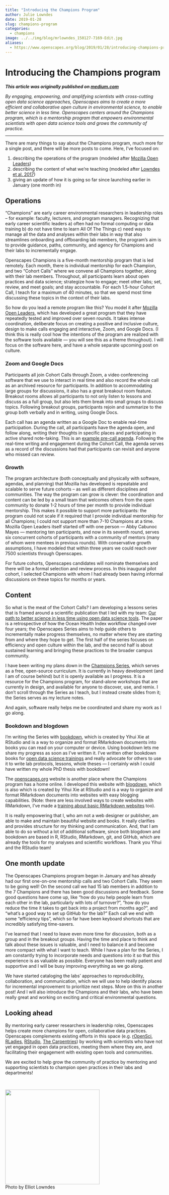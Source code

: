 ```yaml
---
title: "Introducing the Champions Program"
author: Julie Lowndes
date: 2019-01-28
slug: champions-program
categories:
  - champions
image: ../../img/blog/mrlowndes_150127-7169-Edit.jpg 
aliases: 
  - https://www.openscapes.org/blog/2019/01/28/introducing-champions-program/
---
```


# Introducing the Champions program

***This article was originally published on [medium.com](https://medium.com/read-write-participate/introducing-the-openscapes-champions-program-daba0acad4c8)***

*By engaging, empowering, and amplifying scientists with cross-cutting open data science approaches, Openscapes aims to create a more efficient and collaborative open culture in environmental science, to enable better science in less time. Openscapes centers around the Champions program, which is a mentorship program that empowers environmental scientists with open data science tools and grows the community of practice.* 

----

<!---
The motivation for the Champions program is that there is huge potential for data science to accelerate  research and generate solutions to the pressing environmental problems. But many scientists are excluded from this because they lack “downstream” skillsets, mindsets, or support they would need to engage with such tools. In many environmental-related fields scientists have no formal training of any kind of computing or data analysis. <!---All too often, they reinvent the wheel and collaborate by forwarding files like “data_analysis_final_v2b.xls” to each other instead of coding collaboratively and leveraging the best open technology available. ---

Environmental scientists are a diverse community are united by an enormous need to work efficiently with data, and there is great opportunity to use collaborative open data science tools that already exist. However, a fundamental shift is needed in the environmental science community that prioritizes data science and provides emerging scientific leaders training in open practices to strengthen and accelerate their work. 


---
 most environmental scientists do data-intensive research but have no formal computing or data training. Scientists are getting by as graduate students but as they age up into leadership roles, they will pass these homegrown approaches to the next generation unless they have opportunities to experience and engage with better approaches using collaborative coding and open technology. 
---

**Openscapes Champions will help catalyze the cultural shift towards open practices in environmental science.** We mentor early career researchers in leadership roles – faculty, lecturers, program managers, and others — along with members from their labs, with the idea that these emerging leaders will become champions for open practices and enable their labs without first becoming experts themselves. 

--->

There are many things to say about the Champions program, much more for a single post, and there will be more posts to come. Here, I've focused on: 

1. describing the operations of the program (modeled after [Mozilla Open Leaders](https://foundation.mozilla.org/en/opportunity/mozilla-open-leaders/))
1. describing the content of what we're teaching (modeled after [Lowndes et al. 2017](https://nature.com/articles/s41559-017-0160))
1. giving an update of how it is going so far since launching earlier in January (one month in) 

## Operations

"Champions" are early career environmental researchers in leadership roles – for example: faculty, lecturers, and program managers. Recognizing that early career scientific leaders a) often had no formal computing or data training b) do not have time to learn All Of The Things c) need ways to manage all the data and analyses within their labs in way that also streamlines onboarding and offboarding lab members, the program's aim is to provide guidance, paths, community, and agency for Champions and their labs to incrementally engage.

Openscapes Champions is a five-month mentorship program that is led remotely. Each month, there is individual mentorship for each Champion, and two "Cohort Calls" where we convene all Champions together, along with their lab members. Throughout, all participants learn about open practices and data science; strategize how to engage; meet other labs; set, review, and meet goals; and stay accountable. For each 1.5-hour Cohort Call, I teach for a maximum of 40 minutes, so that we spend most time discussing these topics in the context of their labs.

So how do you lead a remote program like this? You model it after [Mozilla Open Leaders](https://foundation.mozilla.org/en/opportunity/mozilla-open-leaders/), which has developed a great program that they have repeatedly tested and improved over seven rounds. It takes intense coordination, deliberate focus on creating a positive and inclusive culture, design to make calls engaging and interactive, Zoom, and Google Docs. (I think this is really cool how the intentions of the program are realized with the software tools available — you will see this as a theme throughout). I will focus on the software here, and have a whole separate upcoming post on culture. 

### Zoom and Google Docs

Participants all join Cohort Calls through Zoom, a video conferencing software that we use to interact in real time and also record the whole call as an archived resource for participants. In addition to accommodating large groups for discussions, it also has a great breakout room feature. Breakout rooms allows all participants to not only listen to lessons and discuss as a full group, but also lets them break into small groups to discuss topics. Following breakout groups, participants rejoin and summarize to the group both verbally and in writing, using Google Docs. 

Each call has an agenda written as a Google Doc to enable real-time participation. During the call, all participants have the agenda open, and follow along, writing their thoughts in specific places and participating in active shared note-taking. This is an [example pre-call agenda](https://drive.google.com/open?id=1Ia5-w8KiZgyZqX1ErGnrFihDAUAiAzkZwDfSgZw9BMU). Following the real-time writing and engagement during the Cohort Call, the agenda serves as a record of the discussions had that participants can revisit and anyone who missed can review. 


### Growth

The program architecture (both conceptually and physically with software, agendas, and planning) that Mozilla has developed is repeatable and scalable to serve future cohorts – as well as different disciplines and communities. The way the program can grow is clever: the coordination and content can be led by a small team that welcomes others from the open community to donate 1-2 hours of time per month to provide individual mentorship. This makes it possible to support more participants: the program could not scale if it required that I provide individual mentorship for all Champions; I could not support more than 7-10 Champions at a time. Mozilla Open Leaders itself started off with one person — Abby Cabunoc Mayes — mentoring ten participants, and now in its seventh round, serves six concurrent cohorts of participants with a community of mentors (many of whom were mentees in previous rounds). With conservative growth assumptions, I have modeled that within three years we could reach over 7500 scientists through Openscapes. 

For future cohorts, Openscapes candidates will nominate themselves and there will be a formal selection and review process. In this inaugural pilot cohort, I selected Champions with whom I had already been having informal discussions on these topics for months or years.


## Content

So what is the meat of the Cohort Calls? I am developing a lessons series that is framed around a scientific publication that I led with my team: [Our path to better science in less time using open data science tools](https://www.nature.com/articles/s41559-017-0160). The paper is a retrospective of how the Ocean Health Index workflow changed over four years; the Openscapes Series aims to help guide others to incrementally make progress themselves, no matter where they are starting from and where they hope to get. The first half of the series focuses on efficiency and open culture within the lab, and the second half is about sustained learning and bringing these practices to the broader campus community.

I have been writing my plans down in the [Champions Series](https://openscapes.github.io/series/), which serves as a free, open-source curriculum. It is currently in heavy development (and I am of course behind) but it is openly available as I progress. It is a resource for the Champions program, for stand-alone workshops that are currently in design, and available for anyone to discover, use, and remix. I don't scroll through the Series as I teach, but I instead create slides from it; the Series serves as my lecture notes. 

And again, software really helps me be coordinated and share my work as I go along. 

### Bookdown and blogdown

I'm writing the Series with [bookdown](https://bookdown.org/yihui/bookdown/), which is created by Yihui Xie at RStudio and is a way to organize and format RMarkdown documents into books you can read on your computer or device. Using bookdown lets me share my progress as soon as I've written it. I've written other bookdown books for [open data science trainings](http://ohi-science.org/data-science-training/) and really advocate for others to use it to write lab protocols, lessons, whole theses — I certainly wish I could have written my whole PhD thesis with bookdown!

The [openscapes.org](https://openscapes.org) website is another place where the Champions program has a home online. I developed this website with [blogdown](https://bookdown.org/yihui/blogdown/), which is also which is created by Yihui Xie at RStudio and is a way to organize and format RMarkdown documents into websites with easy blogging capabilities. (Note: there are less involved ways to create websites with RMarkdown, I've made a [training about basic RMarkdown websites](https://jules32.github.io/rmarkdown-website-tutorial/) too). 

It is really empowering that I, who am not a web designer or publisher, am able to make and maintain beautiful website and books. It really clarifies and provides structure for my thinking and communication. And, that I am able to do so without a lot of additional software, since both blogdown and bookdown are based in R, RStudio, RMarkdown, git, and GitHub, which are already the tools for my analyses and scientific workflows. Thank you Yihui and the RStudio team!

## One month update

The Openscapes Champions program began in January and has already had our first one-on-one mentorship calls and two Cohort Calls. They seem to be going well! On the second call we had 15 lab members in addition to the 7 Champions and there has been good discussions and feedback. Some good questions have come up, like "how do you help people learn from each other in the lab, particularly with lots of turnover?", "how do you reduce the time it takes to get back into a project from months ago?", and "what's a good way to set up GitHub for the lab?" Each call we end with some "efficiency tips", which so far have been keyboard shortcuts that are incredibly satisfying time-savers. 

I've learned that I need to leave even more time for discussion, both as a group and in the breakout groups. Having the time and place to think and talk about these issues is valuable, and I need to balance it and become more compact with what I want to teach. While I have a plan for the Series, I am constantly trying to incorporate needs and questions into it so that this experience is as valuable as possible. Everyone has been really patient and supportive and I will be busy improving everything as we go along.

We have started cataloging the labs' approaches to reproducibility, collaboration, and communication, which we will use to help identify places for incremental improvement to prioritize next steps. More on this in another post! And I will also introduce the Champions and their labs, who have been really great and working on exciting and critical environmental questions.

<!--- So far, there have been a lot of questions on how to store data that is organized and accommodates different formats and permissions to allow sharing within the lab and with different collaborators. --->

<!---
We have already had discussions like 

Our pilot cohort includes
--->

## Looking ahead

By mentoring early career researchers in leadership roles, Openscapes helps create more champions for open, collaborative data practices. Openscapes complements existing efforts in this space (e.g. [rOpenSci](https://ropensci.org/), [RLadies](https://rladies.org/), [RStudio](https://community.rstudio.com/), [The Carpentries](https://carpentries.org/)) by working with scientists who have not yet engaged in open data practices, meeting them where they are, and facilitating their engagement with existing open tools and communities.

We are excited to help grow the community of practice by mentoring and supporting scientists to champion open practices in their labs and departments! 

<br>

<img src="/img/blog/mrlowndes_150127-7169-Edit.jpg" width="300px">  
Photo by Elliot Lowndes
